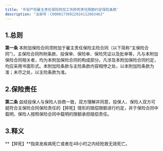 ```yaml
---
title: '平安产险雇主责任保险附加工伤猝死责任限额约定保险条款'
description: "注册号：C00001730922024112603463"
---
```


## 1.总则

**第一条**  本附加保险合同须附加于雇主责任保险主险合同（以下简称“主保险合同”）。主保险合同所附条款、投保单、保险单、保险凭证以及批单等，凡与本附加保险合同相关者，均为本附加保险合同的构成部分。凡涉及本附加保险合同约定，均应采用书面形式。本附加险条款与主险条款内容相悖之处，以本附加险条款为准；未尽之处，以主险条款为准。

## 2.保险责任

**第二条** 兹经投保人与保险人协商一致，双方理解并同意，投保人、保险人双方可就符合主保险合同保险责任的【猝死】情形的赔偿限额进行约定，并于保险合同中载明，保险人按照保险合同中载明的限额承担赔偿责任。

## 3.释义

**【猝死】**指突发疾病死亡或者在48小时之内经抢救无效死亡。
